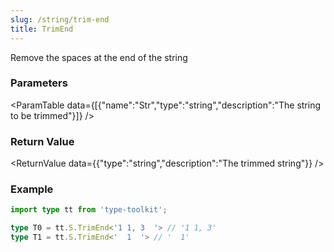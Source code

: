 ```yaml
---
slug: /string/trim-end
title: TrimEnd
---
```



Remove the spaces at the end of the string

### Parameters
<ParamTable data={[{"name":"Str","type":"string","description":"The string to be trimmed"}]} />

### Return Value
<ReturnValue data={{"type":"string","description":"The trimmed string"}} />

### Example

```ts
import type tt from 'type-toolkit';

type T0 = tt.S.TrimEnd<'1 1, 3  '> // '1 1, 3'
type T1 = tt.S.TrimEnd<'  1  '> // '  1'
```
